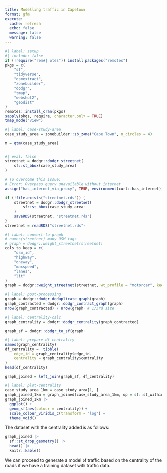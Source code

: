 ```yaml
---
title: Modelling traffic in Capetown
format: gfm
execute: 
  cache: refresh
  echo: false
  message: false
  warning: false
---
```


```r
#| label: setup
#| include: false
if (!require("rem#| otes")) install.packages("remotes")
pkgs = c(
    "sf",
    "tidyverse",
    "osmextract",
    "zonebuilder",
    "dodgr",
    "tmap",
    "webshot2",
    "geodist"
)
remotes::install_cran(pkgs)
sapply(pkgs, require, character.only = TRUE)
tmap_mode("view")
```

```r
#| label: case-study-area
case_study_area = zonebuilder::zb_zone("Cape Town", n_circles = 4)
```

```r
m = qtm(case_study_area)
```

```r
```
```r
#| eval: false
streetnet = dodgr::dodgr_streetnet(
    sf::st_bbox(case_study_area)
)
```

```r
# To overcome this issue:
# Error: Overpass query unavailable without internet
assign("has_internet_via_proxy", TRUE, environment(curl::has_internet))
```

```r
if (!file.exists("streetnet.rds")) {
    streetnet = dodgr::dodgr_streetnet(
        sf::st_bbox(case_study_area)
    )
    saveRDS(streetnet, "streetnet.rds")
}
streetnet = readRDS("streetnet.rds")
```


```r
#| label: convert-to-graph
# names(streetnet) many OSM tags
# graph = dodgr::weight_streetnet(streetnet)
cols_to_keep = c(
    "osm_id",
    "highway",
    "oneway",
    "maxspeed",
    "lanes",
    "lit"
)
graph = dodgr::weight_streetnet(streetnet, wt_profile = "motorcar", keep_cols = cols_to_keep)
```


```r
#| label: post-processing
graph = dodgr::dodgr_deduplicate_graph(graph)
graph_contracted = dodgr::dodgr_contract_graph(graph)
nrow(graph_contracted) / nrow(graph) # 1/3rd size
```


```r
#| label: centrality-calc
graph_centrality = dodgr::dodgr_centrality(graph_contracted)
```


```r
graph_sf = dodgr::dodgr_to_sf(graph)
```


```r
#| label: prepare-df-centrality
names(graph_centrality)
df_centrality =  tibble(
    edge_id = graph_centrality$edge_id,
    centrality = graph_centrality$centrality
)
head(df_centrality)
```


```r
graph_joined = left_join(graph_sf, df_centrality)
```


```r
#| label: plot-centrality
case_study_area_1km = case_study_area[1, ]
graph_joined_1km = graph_joined[case_study_area_1km, op = sf::st_within]
graph_joined_1km |>
  ggplot() +
  geom_sf(aes(colour = centrality)) +
  scale_colour_viridis_c(transform = "log") +
  theme_void()
```


The dataset with the centrality added is as follows:

```r
graph_joined |>
  sf::st_drop_geometry() |>
  head() |>
  knitr::kable()
```

We can proceed to generate a model of traffic based on the centrality of the roads if we have a training dataset with traffic data.